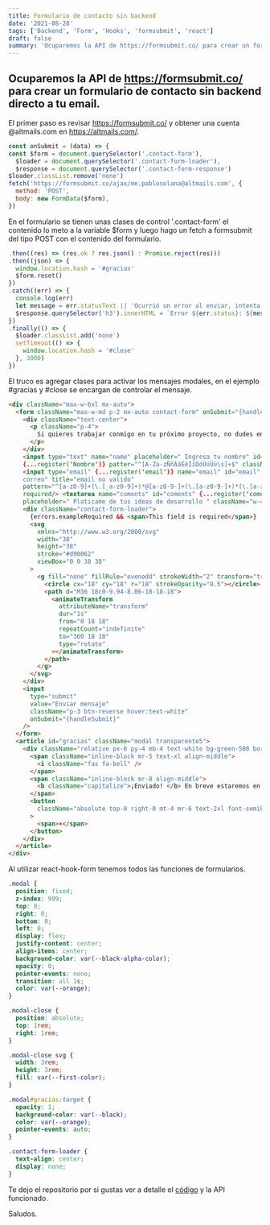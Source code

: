 ```yaml
---
title: Formulario de contacto sin backend
date: '2021-08-28'
tags: ['Backend', 'Form', 'Hooks', 'formsubmit', 'react']
draft: false
summary: 'Ocuparemos la API de https://formsubmit.co/ para crear un formulario de contacto sin backend directo a tu email'
---
```


## Ocuparemos la API de https://formsubmit.co/ para crear un formulario de contacto sin backend directo a tu email.

El primer paso es revisar https://formsubmit.co/ y obtener una cuenta @altmails.com en https://altmails.com/.

```javascript
const onSubmit = (data) => {
const $form = document.querySelector('.contact-form'),
  $loader = document.querySelector('.contact-form-loader'),
  $response = document.querySelector('.contact-form-response')
$loader.classList.remove('none')
fetch('https://formsubmit.co/ajax/me.pablosolana@altmails.com', {
  method: 'POST',
  body: new FormData($form),
})
```

En el formulario se tienen unas clases de control '.contact-form' el contenido lo meto a la variable $form y luego hago un fetch a formsubmit del tipo POST con el contenido del formulario.

```javascript
.then((res) => (res.ok ? res.json() : Promise.reject(res)))
.then((json) => {
  window.location.hash = '#gracias'
  $form.reset()
})
.catch((err) => {
  console.log(err)
  let message = err.statusText || 'Ocurrió un error al enviar, intenta nuevamente'
  $response.querySelector('h3').innerHTML = `Error ${err.status}: ${message}`
})
.finally(() => {
  $loader.classList.add('none')
  setTimeout(() => {
    window.location.hash = '#close'
  }, 3000)
})
```

El truco es agregar clases para activar los mensajes modales, en el ejemplo #gracias y #close se encargan de controlar el mensaje.

```html
<div className="max-w-6xl mx-auto">
  <form className="max-w-md p-2 mx-auto contact-form" onSubmit="{handleSubmit(onSubmit)}">
    <div className="text-center">
      <p className="p-4">
        Si quieres trabajar conmigo en tu próximo proyecto, no dudes en ponerse en contacto
      </p>
    </div>
    <input type="text" name="name" placeholder=" Ingresa tu nombre" id="name"
    {...register('Nombre')} patter="^[A-Za-zÑñÁáÉéÍíÓóÚúÜü\s]+$" className="w-4/5" required />
    <input type="email" {...register('email')} name="email" id="email" placeholder=" No olvides tu
    correo" title="email no valido"
    pattern="^[a-z0-9]+(\.[_a-z0-9]+)*@[a-z0-9-]+(\.[a-z0-9-]+)*(\.[a-z]{2,15})$" className="w-4/5"
    required/> <textarea name="coments" id="coments" {...register('coments')} cols="30" rows="5"
    placeholder=" Platicame de tus ideas de desarrollo " className="w-4/5" required/>
    <div className="contact-form-loader">
      {errors.exampleRequired && <span>This field is required</span>}
      <svg
        xmlns="http://www.w3.org/2000/svg"
        width="38"
        height="38"
        stroke="#d90062"
        viewBox="0 0 38 38"
      >
        <g fill="none" fillRule="evenodd" strokeWidth="2" transform="translate(1 1)">
          <circle cx="18" cy="18" r="18" strokeOpacity="0.5"></circle>
          <path d="M36 18c0-9.94-8.06-18-18-18">
            <animateTransform
              attributeName="transform"
              dur="1s"
              from="0 18 18"
              repeatCount="indefinite"
              to="360 18 18"
              type="rotate"
            ></animateTransform>
          </path>
        </g>
      </svg>
    </div>
    <input
      type="submit"
      value="Enviar mensaje"
      className="p-3 btn-reverse hover:text-white"
      onSubmit="{handleSubmit}"
    />
  </form>
  <article id="gracias" className="modal transparente5">
    <div className="relative px-6 py-4 mb-4 text-white bg-green-500 border-0 rounded">
      <span className="inline-block mr-5 text-xl align-middle">
        <i className="fas fa-bell" />
      </span>
      <span className="inline-block mr-8 align-middle">
        <b className="capitalize">¡Enviado! </b> En breve estaremos en contacto
      </span>
      <button
        className="absolute top-0 right-0 mt-4 mr-6 text-2xl font-semibold leading-none bg-transparent outline-none focus:outline-none"
      >
        <span>×</span>
      </button>
    </div>
  </article>
</div>
```

Al utilizar react-hook-form tenemos todos las funciones de formularios.

```css
.modal {
  position: fixed;
  z-index: 999;
  top: 0;
  right: 0;
  bottom: 0;
  left: 0;
  display: flex;
  justify-content: center;
  align-items: center;
  background-color: var(--black-alpha-color);
  opacity: 0;
  pointer-events: none;
  transition: all 1s;
  color: var(--orange);
}

.modal-close {
  position: absolute;
  top: 1rem;
  right: 1rem;
}

.modal-close svg {
  width: 3rem;
  height: 3rem;
  fill: var(--first-color);
}

.modal#gracias:target {
  opacity: 1;
  background-color: var(--black);
  color: var(--orange);
  pointer-events: auto;
}

.contact-form-loader {
  text-align: center;
  display: none;
}
```

Te dejo el repositorio por si gustas ver a detalle el [código](https://github.com/juanpablosolana/pablosolana-3.0/blob/main/pages/contacto.js) y la API funcionado.

Saludos.

